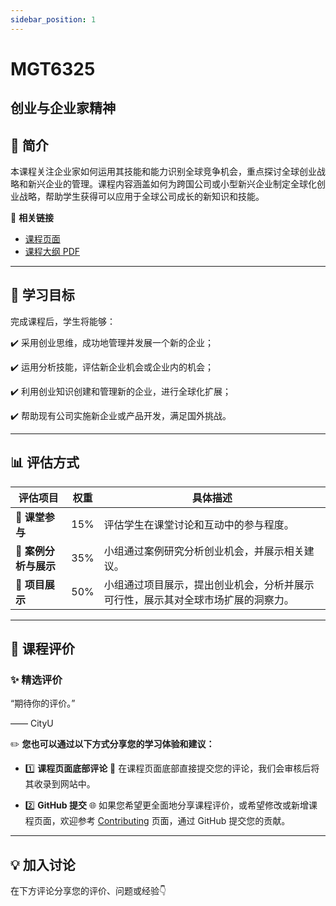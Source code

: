 ```yaml
---
sidebar_position: 1
---
```


# MGT6325
## 创业与企业家精神

## **📘 简介**
本课程关注企业家如何运用其技能和能力识别全球竞争机会，重点探讨全球创业战略和新兴企业的管理。课程内容涵盖如何为跨国公司或小型新兴企业制定全球化创业战略，帮助学生获得可以应用于全球公司成长的新知识和技能。

🔗 **相关链接**
- [课程页面](https://www.cityu.edu.hk/catalogue/pg/202526/course/MGT6325.htm)
- [课程大纲 PDF](https://www.cityu.edu.hk/catalogue/pg/202526/course/MGT6325.pdf)

---

## **🎯 学习目标**

完成课程后，学生将能够：

✔️ 采用创业思维，成功地管理并发展一个新的企业；

✔️ 运用分析技能，评估新企业机会或企业内的机会；

✔️ 利用创业知识创建和管理新的企业，进行全球化扩展；

✔️ 帮助现有公司实施新企业或产品开发，满足国外挑战。

---

## **📊 评估方式**

| **评估项目**           | **权重** | **具体描述**                                                                                       |
|-----------------------|---------|---------------------------------------------------------------------------------------------------|
| **📄 课堂参与**        | 15%     | 评估学生在课堂讨论和互动中的参与程度。                                                          |
| **📄 案例分析与展示**  | 35%     | 小组通过案例研究分析创业机会，并展示相关建议。                                                   |
| **📄 项目展示**        | 50%     | 小组通过项目展示，提出创业机会，分析并展示可行性，展示其对全球市场扩展的洞察力。               |

---

## **💬 课程评价**

### ✨ **精选评价**
<div className={commentStyles.commentBox}>
    <p className={commentStyles.commentText}>
        “期待你的评价。”
    </p>
    <p className={commentStyles.commentAuthor}>—— CityU</p>
</div>

✏️ **您也可以通过以下方式分享您的学习体验和建议：**

- 1️⃣ **课程页面底部评论**
💬 在课程页面底部直接提交您的评论，我们会审核后将其收录到网站中。

- 2️⃣ **GitHub 提交**
🌐 如果您希望更全面地分享课程评价，或希望修改或新增课程页面，欢迎参考 [Contributing](/contributing) 页面，通过 GitHub 提交您的贡献。


---

## **💡 加入讨论**

在下方评论分享您的评价、问题或经验👇
<Utterances />